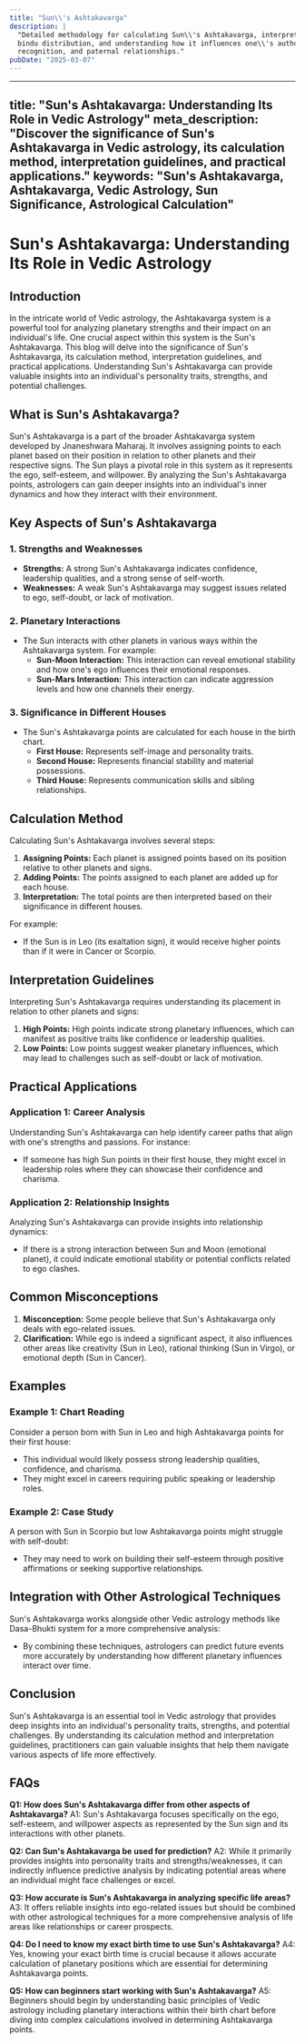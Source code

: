 ```yaml
---
title: "Sun\\'s Ashtakavarga"
description: |
  "Detailed methodology for calculating Sun\\'s Ashtakavarga, interpreting its
  bindu distribution, and understanding how it influences one\\'s authority,
  recognition, and paternal relationships."
pubDate: "2025-03-07"
---
```


---
title: "Sun's Ashtakavarga: Understanding Its Role in Vedic Astrology"
meta_description: "Discover the significance of Sun's Ashtakavarga in Vedic astrology, its calculation method, interpretation guidelines, and practical applications."
keywords: "Sun's Ashtakavarga, Ashtakavarga, Vedic Astrology, Sun Significance, Astrological Calculation"
---

# Sun's Ashtakavarga: Understanding Its Role in Vedic Astrology

## Introduction

In the intricate world of Vedic astrology, the Ashtakavarga system is a powerful tool for analyzing planetary strengths and their impact on an individual's life. One crucial aspect within this system is the Sun's Ashtakavarga. This blog will delve into the significance of Sun's Ashtakavarga, its calculation method, interpretation guidelines, and practical applications. Understanding Sun's Ashtakavarga can provide valuable insights into an individual's personality traits, strengths, and potential challenges.

## What is Sun's Ashtakavarga?

Sun's Ashtakavarga is a part of the broader Ashtakavarga system developed by Jnaneshwara Maharaj. It involves assigning points to each planet based on their position in relation to other planets and their respective signs. The Sun plays a pivotal role in this system as it represents the ego, self-esteem, and willpower. By analyzing the Sun's Ashtakavarga points, astrologers can gain deeper insights into an individual's inner dynamics and how they interact with their environment.

## Key Aspects of Sun's Ashtakavarga

### 1. **Strengths and Weaknesses**
- **Strengths:** A strong Sun's Ashtakavarga indicates confidence, leadership qualities, and a strong sense of self-worth.
- **Weaknesses:** A weak Sun's Ashtakavarga may suggest issues related to ego, self-doubt, or lack of motivation.

### 2. **Planetary Interactions**
- The Sun interacts with other planets in various ways within the Ashtakavarga system. For example:
  - **Sun-Moon Interaction:** This interaction can reveal emotional stability and how one's ego influences their emotional responses.
  - **Sun-Mars Interaction:** This interaction can indicate aggression levels and how one channels their energy.

### 3. **Significance in Different Houses**
- The Sun's Ashtakavarga points are calculated for each house in the birth chart.
  - **First House:** Represents self-image and personality traits.
  - **Second House:** Represents financial stability and material possessions.
  - **Third House:** Represents communication skills and sibling relationships.

## Calculation Method

Calculating Sun's Ashtakavarga involves several steps:

1. **Assigning Points:** Each planet is assigned points based on its position relative to other planets and signs.
2. **Adding Points:** The points assigned to each planet are added up for each house.
3. **Interpretation:** The total points are then interpreted based on their significance in different houses.

For example:
- If the Sun is in Leo (its exaltation sign), it would receive higher points than if it were in Cancer or Scorpio.

## Interpretation Guidelines

Interpreting Sun's Ashtakavarga requires understanding its placement in relation to other planets and signs:

1. **High Points:** High points indicate strong planetary influences, which can manifest as positive traits like confidence or leadership qualities.
2. **Low Points:** Low points suggest weaker planetary influences, which may lead to challenges such as self-doubt or lack of motivation.

## Practical Applications

### Application 1: Career Analysis
Understanding Sun's Ashtakavarga can help identify career paths that align with one's strengths and passions. For instance:
- If someone has high Sun points in their first house, they might excel in leadership roles where they can showcase their confidence and charisma.

### Application 2: Relationship Insights
Analyzing Sun's Ashtakavarga can provide insights into relationship dynamics:
- If there is a strong interaction between Sun and Moon (emotional planet), it could indicate emotional stability or potential conflicts related to ego clashes.

## Common Misconceptions

1. **Misconception:** Some people believe that Sun's Ashtakavarga only deals with ego-related issues.
2. **Clarification:** While ego is indeed a significant aspect, it also influences other areas like creativity (Sun in Leo), rational thinking (Sun in Virgo), or emotional depth (Sun in Cancer).

## Examples

### Example 1: Chart Reading
Consider a person born with Sun in Leo and high Ashtakavarga points for their first house:
- This individual would likely possess strong leadership qualities, confidence, and charisma.
- They might excel in careers requiring public speaking or leadership roles.

### Example 2: Case Study
A person with Sun in Scorpio but low Ashtakavarga points might struggle with self-doubt:
- They may need to work on building their self-esteem through positive affirmations or seeking supportive relationships.

## Integration with Other Astrological Techniques

Sun's Ashtakavarga works alongside other Vedic astrology methods like Dasa-Bhukti system for a more comprehensive analysis:
- By combining these techniques, astrologers can predict future events more accurately by understanding how different planetary influences interact over time.

## Conclusion

Sun's Ashtakavarga is an essential tool in Vedic astrology that provides deep insights into an individual's personality traits, strengths, and potential challenges. By understanding its calculation method and interpretation guidelines, practitioners can gain valuable insights that help them navigate various aspects of life more effectively.

## FAQs

**Q1: How does Sun's Ashtakavarga differ from other aspects of Ashtakavarga?**
A1: Sun's Ashtakavarga focuses specifically on the ego, self-esteem, and willpower aspects as represented by the Sun sign and its interactions with other planets.

**Q2: Can Sun's Ashtakavarga be used for prediction?**
A2: While it primarily provides insights into personality traits and strengths/weaknesses, it can indirectly influence predictive analysis by indicating potential areas where an individual might face challenges or excel.

**Q3: How accurate is Sun's Ashtakavarga in analyzing specific life areas?**
A3: It offers reliable insights into ego-related issues but should be combined with other astrological techniques for a more comprehensive analysis of life areas like relationships or career prospects.

**Q4: Do I need to know my exact birth time to use Sun's Ashtakavarga?**
A4: Yes, knowing your exact birth time is crucial because it allows accurate calculation of planetary positions which are essential for determining Ashtakavarga points.

**Q5: How can beginners start working with Sun's Ashtakavarga?**
A5: Beginners should begin by understanding basic principles of Vedic astrology including planetary interactions within their birth chart before diving into complex calculations involved in determining Ashtakavarga points.
